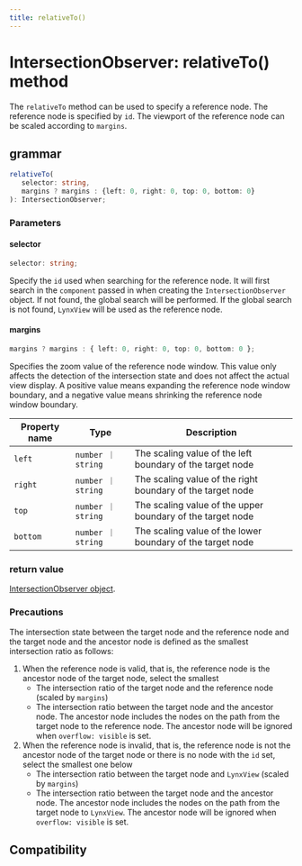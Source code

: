 ```yaml
---
title: relativeTo()
---
```


# IntersectionObserver: relativeTo() method

The `relativeTo` method can be used to specify a reference node. The reference node is specified by `id`. The viewport of the reference node can be scaled according to `margins`.

## grammar

```ts
relativeTo(
   selector: string,
   margins ? margins : {left: 0, right: 0, top: 0, bottom: 0}
): IntersectionObserver;
```

### Parameters

#### selector

```ts
selector: string;
```

Specify the `id` used when searching for the reference node. It will first search in the `component` passed in when creating the `IntersectionObserver` object. If not found, the global search will be performed. If the global search is not found, `LynxView` will be used as the reference node.

#### margins

```ts
margins ? margins : { left: 0, right: 0, top: 0, bottom: 0 };
```

Specifies the zoom value of the reference node window. This value only affects the detection of the intersection state and does not affect the actual view display. A positive value means expanding the reference node window boundary, and a negative value means shrinking the reference node window boundary.

| Property name | Type               | Description                                                |
| ------------- | ------------------ | ---------------------------------------------------------- |
| `left`        | `number ｜ string` | The scaling value of the left boundary of the target node  |
| `right`       | `number ｜ string` | The scaling value of the right boundary of the target node |
| `top`         | `number ｜ string` | The scaling value of the upper boundary of the target node |
| `bottom`      | `number ｜ string` | The scaling value of the lower boundary of the target node |

### return value

[IntersectionObserver object](../intersection-observer.mdx).

### Precautions

The intersection state between the target node and the reference node and the target node and the ancestor node is defined as the smallest intersection ratio as follows:

1. When the reference node is valid, that is, the reference node is the ancestor node of the target node, select the smallest
   - The intersection ratio of the target node and the reference node (scaled by `margins`)
   - The intersection ratio between the target node and the ancestor node. The ancestor node includes the nodes on the path from the target node to the reference node. The ancestor node will be ignored when `overflow: visible` is set.
2. When the reference node is invalid, that is, the reference node is not the ancestor node of the target node or there is no node with the `id` set, select the smallest one below
   - The intersection ratio between the target node and `LynxView` (scaled by `margins`)
   - The intersection ratio between the target node and the ancestor node. The ancestor node includes the nodes on the path from the target node to `LynxView`. The ancestor node will be ignored when `overflow: visible` is set.

## Compatibility


<LegacyCompatTable metadata="lynx-api/intersection-observer/relativeTo" />

